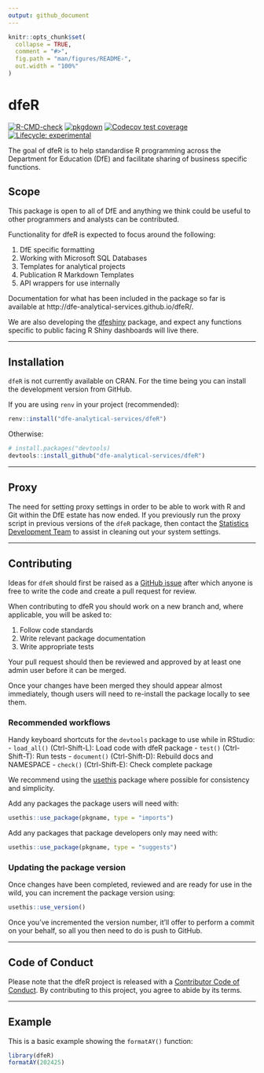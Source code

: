 ```yaml
---
output: github_document
---
```


<!-- README.md is generated from README.Rmd. Please edit that file -->

```r
knitr::opts_chunk$set(
  collapse = TRUE,
  comment = "#>",
  fig.path = "man/figures/README-",
  out.width = "100%"
)
```

# dfeR

<!-- badges: start -->
[![R-CMD-check](https://github.com/dfe-analytical-services/dfeR/actions/workflows/R-CMD-check.yaml/badge.svg)](https://github.com/dfe-analytical-services/dfeR/actions/workflows/R-CMD-check.yaml)
[![pkgdown](https://github.com/dfe-analytical-services/dfeR/actions/workflows/pkgdown.yaml/badge.svg)](https://github.com/dfe-analytical-services/dfeR/actions/workflows/pkgdown.yaml)
[![Codecov test coverage](https://codecov.io/gh/dfe-analytical-services/dfeR/branch/main/graph/badge.svg)](https://app.codecov.io/gh/dfe-analytical-services/dfeR?branch=main)
[![Lifecycle: experimental](https://img.shields.io/badge/lifecycle-experimental-orange.svg)](https://lifecycle.r-lib.org/articles/stages.html#experimental)
<!-- badges: end -->

The goal of dfeR is to help standardise R programming across the Department for Education (DfE) and facilitate sharing of business specific functions.

## Scope

This package is open to all of DfE and anything we think could be useful to other programmers and analysts can be contributed.

Functionality for dfeR is expected to focus around the following:

1. DfE specific formatting
2. Working with Microsoft SQL Databases
3. Templates for analytical projects
4. Publication R Markdown Templates
5. API wrappers for use internally

Documentation for what has been included in the package so far is available at http://dfe-analytical-services.github.io/dfeR/.

We are also developing the [dfeshiny](https://github.com/dfe-analytical-services/dfeshiny) package, and expect any functions specific to public facing R Shiny dashboards will live there.

---

## Installation

`dfeR` is not currently available on CRAN. For the time being you can install the development version from GitHub.

If you are using `renv` in your project (recommended):

``` r
renv::install("dfe-analytical-services/dfeR")
```

Otherwise:

``` r
# install.packages("devtools)
devtools::install_github("dfe-analytical-services/dfeR")
```

---

## Proxy

The need for setting proxy settings in order to be able to work with R and Git within the DfE estate has now ended. If you previously run the proxy script in previous versions of the `dfeR` package, then contact the [Statistics Development Team](statistics.development@education.gov.uk) to assist in cleaning out your system settings.

---

## Contributing

Ideas for `dfeR` should first be raised as a [GitHub issue](https://github.com/dfe-analytical-services/dfeR) after which anyone is free to write the code and create a pull request for review. 

When contributing to dfeR you should work on a new branch and, where applicable, you will be asked to: 

1. Follow code standards
2. Write relevant package documentation
3. Write appropriate tests 

Your pull request should then be reviewed and approved by at least one admin user before it can be merged. 

Once your changes have been merged they should appear almost immediately, though users will need to re-install the package locally to see them. 

### Recommended workflows

Handy keyboard shortcuts for the `devtools` package to use while in RStudio:
- `load_all()` (Ctrl-Shift-L): Load code with dfeR package
- `test()` (Ctrl-Shift-T): Run tests
- `document()` (Ctrl-Shift-D): Rebuild docs and NAMESPACE
- `check()` (Ctrl-Shift-E): Check complete package

We recommend using the [usethis](https://usethis.r-lib.org/index.html) package where possible for consistency and simplicity.

Add any packages the package users will need with:
``` r
usethis::use_package(pkgname, type = "imports")
```

Add any packages that package developers only may need with:
``` r
usethis::use_package(pkgname, type = "suggests")
```

### Updating the package version

Once changes have been completed, reviewed and are ready for use in the wild, you can increment the package version using:
``` r
usethis::use_version()
```

Once you've incremented the version number, it'll offer to perform a commit on your behalf, so all you then need to do is push to GitHub.

---

## Code of Conduct

Please note that the dfeR project is released with a [Contributor Code of Conduct](https://dfe-analytical-services.github.io/dfeR/CODE_OF_CONDUCT.html). By contributing to this project, you agree to abide by its terms.

---

## Example

This is a basic example showing the `formatAY()` function:

```r
library(dfeR)
formatAY(202425)
```
